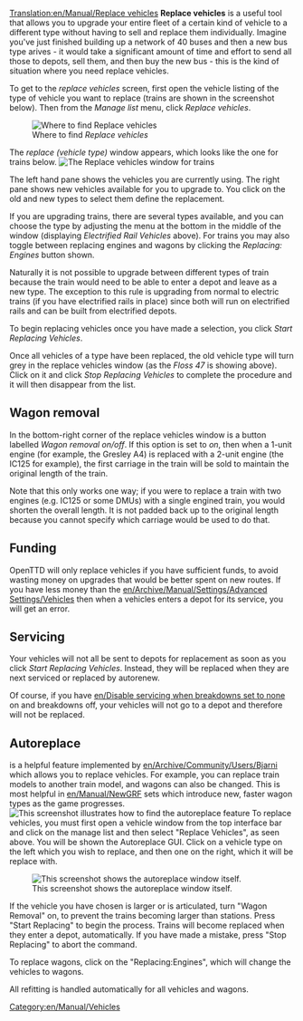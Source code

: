 [[Translation:en/Manual/Replace vehicles]]
'''Replace vehicles''' is a useful tool that allows you to upgrade your entire fleet of a certain kind of vehicle to a different type without having to sell and replace them individually.  Imagine you've just finished building up a network of 40 buses and then a new bus type arives - it would take a significant amount of time and effort to send all those to depots, sell them, and then buy the new bus - this is the kind of situation where you need replace vehicles.

To get to the ''replace vehicles'' screen, first open the vehicle listing of the type of vehicle you want to replace (trains are shown in the screenshot below).  Then from the ''Manage list'' menu, click ''Replace vehicles''.

[[File:en/Manual/ManageList.png|frame|center|Where to find ''Replace vehicles'']]

The ''replace (vehicle type)'' window appears, which looks like the one for trains below.
[[File:en/Manual/ReplaceTrain.png|frame|center|The ''Replace vehicles'' window for trains]]

The left hand pane shows the vehicles you are currently using.  The right pane shows new vehicles available for you to upgrade to.  You click on the old and new types to select them define the replacement. 

If you are upgrading trains, there are several types available, and you can choose the type by adjusting the menu at the bottom in the middle of the window (displaying ''Electrified Rail Vehicles'' above).  For trains you may also toggle between replacing engines and wagons by clicking the ''Replacing: Engines'' button shown.

Naturally it is not possible to upgrade between different types of train because the train would need to be able to enter a depot and leave as a new type.  The exception to this rule is upgrading from normal to electric trains (if you have electrified rails in place) since both will run on electrified rails and can be built from electrified depots.

To begin replacing vehicles once you have made a selection, you click ''Start Replacing Vehicles''.

Once all vehicles of a type have been replaced, the old vehicle type will turn grey in the replace vehicles window (as the ''Floss 47'' is showing above).  Click on it and click ''Stop Replacing Vehicles'' to complete the procedure and it will then disappear from the list.

==Wagon removal==
In the bottom-right corner of the replace vehicles window is a button labelled  ''Wagon removal on/off''. If this option is set to ''on'', then when a 1-unit engine (for example, the Gresley A4) is replaced with a 2-unit engine (the IC125 for example), the first carriage in the train will be sold to maintain the original length of the train. 

Note that this only works one way; if you were to replace a train with two engines (e.g. IC125 or some DMUs) with a single engined train, you would shorten the overall length. It is not padded back up to the original length because you cannot specify which carriage would be used to do that.

==Funding==
OpenTTD will only replace vehicles if you have sufficient funds, to avoid wasting money on upgrades that would be better spent on new routes. If you have less money than the [[en/Archive/Manual/Settings/Advanced Settings/Vehicles]] then when a vehicles enters a depot for its service, you will get an error.

==Servicing==
Your vehicles will not all be sent to depots for replacement as soon as you click ''Start Replacing Vehicles''.  Instead, they will be replaced when they are next serviced or replaced by autorenew.

Of course, if you have [[en/Disable servicing when breakdowns set to none]] on and breakdowns off, your vehicles will not go to a depot and therefore will not be replaced.


== Autoreplace == is a helpful feature implemented by [[en/Archive/Community/Users/Bjarni]] which allows you to replace vehicles. For example, you can replace train models to another train model, and wagons can also be changed. This is most helpful in [[en/Manual/NewGRF]] sets which introduce new, faster wagon types as the game progresses. 
[[File:en/Managelist.png|frame|center|This screenshot illustrates how to find the autoreplace feature]]
To replace vehicles, you must first open a vehicle window from the top interface bar and click on the manage list and then select "Replace Vehicles", as seen above. You will be shown the Autoreplace GUI. Click on a vehicle type on the left which you wish to replace, and then one on the right, which it will be replace with. 

[[File:en/Autoreplace.png|frame|center|This screenshot shows the autoreplace window itself.]]

If the vehicle you have chosen is larger or is articulated, turn "Wagon Removal" on, to prevent the trains becoming larger than stations. Press "Start Replacing" to begin the process. Trains will become replaced when they enter a depot, automatically. If you have made a mistake, press "Stop Replacing" to abort the command. 

To replace wagons, click on the "Replacing:Engines", which will change the vehicles to wagons. 

All refitting is handled automatically for all vehicles and wagons.

[[Category:en/Manual/Vehicles]]